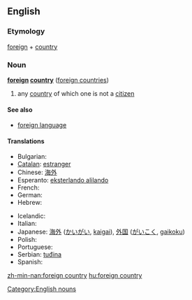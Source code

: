 ==English==

===Etymology===
[[foreign]] + [[country]]

===Noun===
'''[[foreign]] [[country]]''' ([[foreign countries]])

# any [[country]] of which one is not a [[citizen]]

====See also====
* [[foreign language]]

====Translations====
{{trans-top|any country of which one is not a citizen}}
* Bulgarian: {{t+|bg|чужбина|sc=Cyrl}}
* [[Catalan]]: [[estranger]]
* Chinese: [[海外]]
* Esperanto: [[eksterlando alilando]]
* French: {{t+|fr|étranger}}
* German: {{t+|de|Ausland|n}}
* Hebrew: {{t-|he|נכר|m|sc=Hebr}}
{{trans-mid}}
* Icelandic: {{t+|is|útland|n}}
* Italian: {{t+|it|estero}}
* Japanese: [[海外]] ([[かいがい]], [[kaigai]]), [[外国]] ([[がいこく]], [[gaikoku]])
* Polish: {{t+|pl|zagranica}}
* Portuguese: {{t+|pt|estrangeiro}}
* Serbian: [[tuđina]] {{f}}
* Spanish: {{t+|es|extranjero}}
{{trans-bottom}}

[[Category:English nouns]]

[[zh-min-nan:foreign country]]
[[hu:foreign country]]